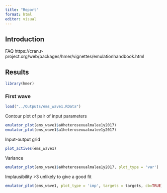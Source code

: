 ```yaml
---
title: "Report"
format: html
editor: visual
---
```


## Introduction

FAQ https://cran.r-project.org/web/packages/hmer/vignettes/emulationhandbook.html

## Results

```r
library(hmer)
```

### First wave

```r
load("../Outputs/ems_wave1.RData")
```

Contour plot of pair of input parameters

```r
emulator_plot(ems_wave1$a0heterosexualmalee1y2017)
emulator_plot(ems_wave1$a1heterosexualmalee1y2017)
```

Input-output grid

```r
plot_actives(ems_wave1)
```

Variance

```r
emulator_plot(ems_wave1$a0heterosexualmalee1y2017, plot_type = 'var')
```

Implausibility \>3 unlikely to give a good fit

```r
emulator_plot(ems_wave1, plot_type = 'imp', targets = targets, cb=TRUE)
```
